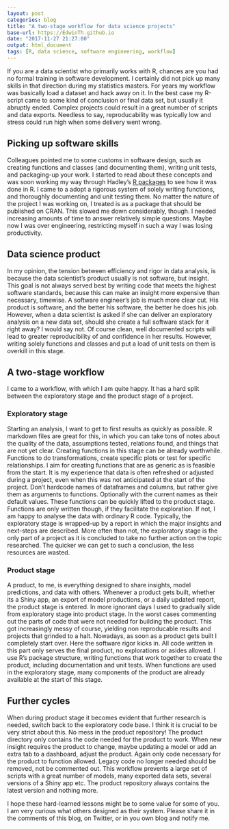 ```yaml
---
layout: post
categories: blog
title: "A two-stage workflow for data science projects"
base-url: https://EdwinTh.github.io
date: "2017-11-27 21:27:00"
output: html_document
tags: [R, data science, software engineering, workflow]
---
```


If you are a data scientist who primarily works with R, chances are you had no formal training in software development. I certainly did not pick up many skills in that direction during my statistics masters. For years my workflow was basically load a dataset and hack away on it. In the best case my R-script came to some kind of conclusion or final data set, but usually it abruptly ended. Complex projects could result in a great number of scripts and data exports. Needless to say, reproducability was typically low and stress could run high when some delivery went wrong.

## Picking up software skills

Colleagues pointed me to some customs in software design, such as creating functions and classes (and documenting them), writing unit tests, and packaging-up your work. I started to read about these concepts and was soon working my way through Hadley's [R packages](http://r-pkgs.had.co.nz/) to see how it was done in R. I came to a adopt a rigorous system of solely writing functions, and thoroughly documenting and unit testing them. No matter the nature of the project I was working on, I treated is as a package that should be published on CRAN. This slowed me down considerably, though. I needed increasing amounts of time to answer relatively simple questions. Maybe now I was over engineering, restricting myself in such a way I was losing productivity.

## Data science product

In my opinion, the tension between efficiency and rigor in data analysis, is because the data scientist's product usually is not software, but insight. This goal is not always served best by writing code that meets the highest software standards, because this can make an insight more expensive than necessary, timewise. A software engineer's job is much more clear cut. His product is software, and the better his software, the better he does his job. However, when a data scientist is asked if she can deliver an exploratory analysis on a new data set, should she create a full software stack for it right away? I would say not. Of course clean, well documented scripts will lead to greater reproducibility of and confidence in her results. However, writing solely functions and classes and put a load of unit tests on them is overkill in this stage.

## A two-stage workflow

I came to a workflow, with which I am quite happy. It has a hard split between the exploratory stage and the product stage of a project.

### Exploratory stage

Starting an analysis, I want to get to first results as quickly as possible. R markdown files are great for this, in which you can take tons of notes about the quality of the data, assumptions tested, relations found, and things that are not yet clear. Creating functions in this stage can be already worthwhile. Functions to do transformations, create specific plots or test for specific relationships. I aim for creating functions that are as generic as is feasible from the start. It is my experience that data is often refreshed or adjusted during a project, even when this was not anticipated at the start of the project. Don't hardcode names of dataframes and columns, but rather give them as arguments to functions. Optionally with the current names as their default values. These functions can be quickly lifted to the product stage. Functions are only written though, if they facilitate the exploration. If not, I am happy to analyse the data with ordinary R code. Typically, the exploratory stage is wrapped-up by a report in which the major insights and next-steps are described. More often than not, the exploratory stage is the only part of a project as it is concluded to take no further action on the topic researched. The quicker we can get to such a conclusion, the less resources are wasted.

### Product stage

A product, to me, is everything designed to share insights, model predictions, and data with others. Whenever a product gets built, whether its a Shiny app, an export of model productions, or a daily updated report, the product stage is entered. In more ignorant days I used to gradually slide from exploratory stage into product stage. In the worst cases commenting out the parts of code that were not needed for building the product. This got increasingly messy of course, yielding non reproducable results and projects that grinded to a halt. Nowadays, as soon as a product gets built I completely start over. Here the software rigor kicks in. All code written in this part only serves the final product, no explorations or asides allowed. I use R's package structure, writing functions that work together to create the product, including documentation and unit tests. When functions are used in the exploratory stage, many components of the product are already available at the start of this stage.

## Further cycles

When during product stage it becomes evident that further research is needed, switch back to the exploratory code base. I think it is crucial to be very strict about this. No mess in the product repository! The product directory only contains the code needed for the product to work. When new insight requires the product to change, maybe updating a model or add an extra tab to a dashboard, adjust the product. Again only code necessary for the product to function allowed. Legacy code no longer needed should be removed, not be commented out. This workflow prevents a large set of scripts with a great number of models, many exported data sets, several versions of a Shiny app etc. The product repository always contains the latest version and nothing more.

I hope these hard-learned lessons might be to some value for some of you. I am very curious what others designed as their system. Please share it in the comments of this blog, on Twitter, or in you own blog and notify me. 
